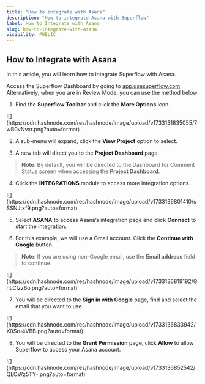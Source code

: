 ```yaml
---
title: "How to integrate with Asana"
description: "How to integrate Asana with Superflow"
label: How to Integrate with Asana
slug: how-to-integrate-with-asana
visibility: PUBLIC
---
```


## How to Integrate with Asana

In this article, you will learn how to integrate Superflow with Asana.

Access the Superflow Dashboard by going to [app.usesuperflow.com](app.usesuperflow.com). Alternatively, when you are in Review Mode, you can use the method below:

1. Find the **Superflow Toolbar** and click the **More Options** icon.

<Frame>
![](https://cdn.hashnode.com/res/hashnode/image/upload/v1733131835055/7wB0vNvxr.png?auto=format)
</Frame>

2. A sub-menu will expand, click the **View Project** option to select.

3. A new tab will direct you to the **Project Dashboard** page.

> **Note**: By default, you will be directed to the Dashboard for Comment Status screen when accessing the **Project Dashboard**.

4. Click the **INTEGRATIONS** module to access more integration options.

<Frame>
![](https://cdn.hashnode.com/res/hashnode/image/upload/v1733136801410/sSSNJtxf9.png?auto=format)
</Frame>

5. Select **ASANA** to access Asana’s integration page and click **Connect** to start the integration.

6. For this example, we will use a Gmail account. Click the **Continue with Google** button.

> **Note**: If you are using non-Google email, use the **Email address** field to continue

<Frame>
![](https://cdn.hashnode.com/res/hashnode/image/upload/v1733136819192/GnLCIzz6o.png?auto=format)
</Frame>

7. You will be directed to the **Sign in with Google** page, find and select the email that you want to use.

<Frame>
![](https://cdn.hashnode.com/res/hashnode/image/upload/v1733136833942/X0Sru4VBB.png?auto=format)
</Frame>

8. You will be directed to the **Grant Permission** page, click **Allow** to allow Superflow to access your Asana account.

<Frame>
![](https://cdn.hashnode.com/res/hashnode/image/upload/v1733136852542/QLOWz5TY-.png?auto=format)
</Frame>


